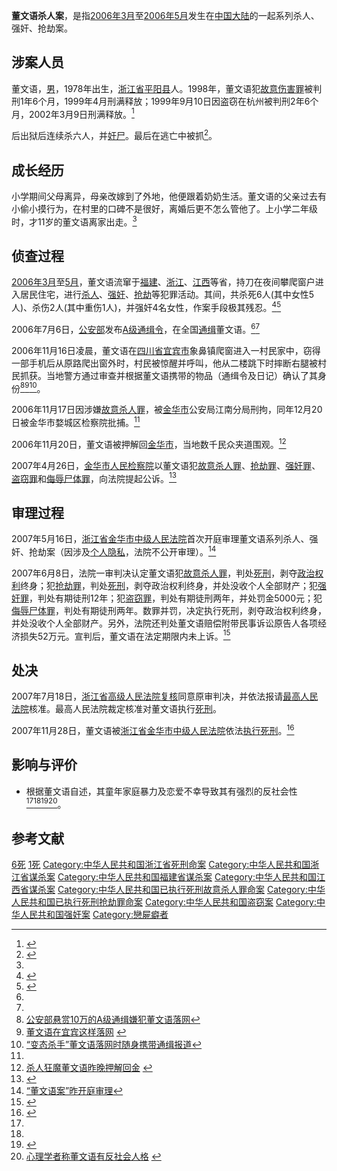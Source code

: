 '''董文语杀人案'''，是指[[2006年3月|2006年3月]]至[[2006年5月|2006年5月]]发生在[[中国大陆|中国大陆]]的一起系列杀人、强奸、抢劫案。

== 涉案人员 ==
董文语，[[男|男]]，1978年出生，[[浙江省|浙江省]][[平阳县|平阳县]]人。1998年，董文语犯[[故意伤害罪|故意伤害罪]]被判刑1年6个月，1999年4月刑满释放；1999年9月10日因盗窃在杭州被判刑2年6个月，2002年3月9日刑满释放。<ref name="#1">{{Cite web |url=http://news.qq.com/a/20060826/001447.htm |title=公安部A级通缉犯流窜3省入室强奸杀害6人(图) |access-date=2009-05-24 |archive-date=2014-05-02 |archive-url=https://web.archive.org/web/20140502003653/http://news.qq.com/a/20060826/001447.htm |dead-url=no }}</ref>

后出狱后连续杀六人，并[[奸尸|奸尸]]。最后在逃亡中被抓<ref name="#2">{{Cite web |url=http://news.qq.com/a/20061118/000612.htm |title=杀人狂董文语连环杀人奸尸 日记中称痛恨世人 |access-date=2009-05-24 |archive-date=2008-10-13 |archive-url=https://web.archive.org/web/20081013080717/http://news.qq.com/a/20061118/000612.htm |dead-url=no }}</ref>。

== 成长经历 ==
小学期间父母离异，母亲改嫁到了外地，他便跟着奶奶生活。董文语的父亲过去有小偷小摸行为，在村里的口碑不是很好，离婚后更不怎么管他了。上小学二年级时，才11岁的董文语离家出走。<ref name="#1"/>

== 侦查过程 ==
[[2006年3月|2006年3月]]至[[2006年5月|5月]]，董文语流窜于[[福建|福建]]、[[浙江|浙江]]、[[江西|江西]]等省，持刀在夜间攀爬窗户进入居民住宅，进行[[杀人|杀人]]、[[强奸|强奸]]、[[抢劫|抢劫]]等犯罪活动。其间，共杀死6人(其中女性5人)、杀伤2人(其中重伤1人)，并强奸4名女性，作案手段极其残忍。<ref name="#3">{{Cite web |url=http://news.zj.com/zhejiang/gdxwhc/2007-05-16/802852.html |title=董文语昨在金华首次受审 |access-date=2009-05-24 |archive-date=2016-03-05 |archive-url=https://web.archive.org/web/20160305183132/http://news.zj.com/zhejiang/gdxwhc/2007-05-16/802852.html |dead-url=no }}</ref><ref>{{Cite web |url=http://news.qq.com/a/20061117/000292.htm |title=杀人狂董文语连环杀人奸尸 随身携带通缉报道 |access-date=2009-05-24 |archive-date=2008-10-16 |archive-url=https://web.archive.org/web/20081016000333/http://news.qq.com/a/20061117/000292.htm |dead-url=no }}</ref>

2006年7月6日，[[公安部|公安部]]发布[[A级通缉令|A级通缉令]]，在全国[[通缉|通缉]]董文语。<ref name="#3"/><ref name="#1"/>

2006年11月16日凌晨，董文语在[[四川省|四川省]][[宜宾市|宜宾市]]象鼻镇爬窗进入一村民家中，窃得一部手机后从原路爬出窗外时，村民被惊醒并呼叫，他从二楼跳下时摔断右腿被村民抓获。当地警方通过审查并根据董文语携带的物品（通缉令及日记）确认了其身份<ref>[http://news.qq.com/a/20061116/002934.htm 公安部悬赏10万的A级通缉嫌犯董文语落网]</ref><ref>[http://www.jhnews.com.cn/gb/content/2006-11/17/content_729099.htm 董文语在宜宾这样落网] {{webarchive|url=https://web.archive.org/web/20070114112300/http://www.jhnews.com.cn/gb/content/2006-11/17/content_729099.htm |date=2007-01-14 }}</ref><ref>[http://bjyouth.ynet.com/article.jsp?oid=21118784 “变态杀手”董文语落网时随身携带通缉报道]{{dead link|date=2018年4月 |bot=InternetArchiveBot |fix-attempted=yes }}</ref>。

2006年11月17日因涉嫌[[故意杀人罪|故意杀人罪]]，被[[金华市|金华市]]公安局江南分局刑拘，同年12月20日被金华市婺城区检察院批捕。<ref name="#3"/>

2006年11月20日，董文语被押解回[[金华市|金华市]]，当地数千民众夹道围观。<ref>[http://www.jhnews.com.cn/gb/content/2006-11/20/content_730004.htm 杀人狂魔董文语昨晚押解回金] {{webarchive|url=https://web.archive.org/web/20070114112429/http://www.jhnews.com.cn/gb/content/2006-11/20/content_730004.htm |date=2007-01-14 }}</ref>

2007年4月26日，[[金华市人民检察院|金华市人民检察院]]以董文语犯[[故意杀人罪|故意杀人罪]]、[[抢劫罪|抢劫罪]]、[[强奸罪|强奸罪]]、[[盗窃罪|盗窃罪]]和[[侮辱尸体罪|侮辱尸体罪]]，向法院提起公诉。<ref name="#4">{{Cite web |url=http://www.scol.com.cn/law/jcfy/20070609/200769114728.htm |title=连杀6人 杀人狂董文语一审获死刑 |access-date=2009-05-24 |archive-date=2007-09-01 |archive-url=https://web.archive.org/web/20070901041001/http://www.scol.com.cn/law/jcfy/20070609/200769114728.htm |dead-url=no }}</ref>

== 审理过程 ==
2007年5月16日，[[浙江省金华市中级人民法院|浙江省金华市中级人民法院]]首次开庭审理董文语系列杀人、强奸、抢劫案（因涉及[[个人隐私|个人隐私]]，法院不公开审理）。<ref>[http://www.jhnews.com.cn/gb/content/2007-05/16/content_797687.htm “董文语案”昨开庭审理]{{dead link|date=2018年4月 |bot=InternetArchiveBot |fix-attempted=yes }}</ref>

2007年6月8日，法院一审判决认定董文语犯[[故意杀人罪|故意杀人罪]]，判处[[死刑|死刑]]，剥夺[[政治权利|政治权利]]终身；犯[[抢劫罪|抢劫罪]]，判处[[死刑|死刑]]，剥夺政治权利终身，并处没收个人全部财产；犯[[强奸罪|强奸罪]]，判处有期徒刑12年；犯[[盗窃罪|盗窃罪]]，判处有期徒刑两年，并处罚金5000元；犯[[侮辱尸体罪|侮辱尸体罪]]，判处有期徒刑两年。数罪并罚，决定执行死刑，剥夺政治权利终身，并处没收个人全部财产。另外，法院还判处董文语赔偿附带民事诉讼原告人各项经济损失52万元。宣判后，董文语在法定期限内未上诉。<ref>{{Cite web |url=http://www.ycwb.com/xkb/2007-06/09/content_1508581.htm |title=董文语一审被判死刑 |access-date=2009-05-24 |archive-url=https://web.archive.org/web/20160309013842/http://www.ycwb.com/xkb/2007-06/09/content_1508581.htm |archive-date=2016-03-09 |dead-url=yes }}</ref>

== 处决 ==
2007年7月18日，[[浙江省高级人民法院|浙江省高级人民法院]][[复核|复核]]同意原审判决，并依法报请[[中华人民共和国最高人民法院|最高人民法院]]核准。最高人民法院裁定核准对董文语执行[[死刑|死刑]]。

2007年11月28日，董文语被[[浙江省金华市中级人民法院|浙江省金华市中级人民法院]]依法[[执行死刑|执行死刑]]。<ref>{{Cite web |url=http://news.163.com/07/1128/21/3UDSA31V00011229.html |title=强奸杀人犯董文语今日在浙江伏法 |access-date=2009-05-24 |archive-url=https://web.archive.org/web/20071130182348/http://news.163.com/07/1128/21/3UDSA31V00011229.html |archive-date=2007-11-30 |dead-url=yes }}</ref>

== 影响与评价 ==
* 根据董文语自述，其童年家庭暴力及恋爱不幸导致其有强烈的反社会性<ref name="#4"/><ref name="#2"/><ref>{{Cite web |url=http://www.chinanews.com.cn/sh/news/2007/06-09/954050.shtml |title=当过和尚自卑又易怒 检察官剖析董文语犯罪轨迹 |access-date=2009-05-24 |archive-date=2007-07-16 |archive-url=https://web.archive.org/web/20070716084551/http://www.chinanews.com.cn/sh/news/2007/06-09/954050.shtml |dead-url=no }}</ref><ref>[http://www.jhnews.com.cn/gb/content/2006-11/22/content_730863.htm 心理学者称董文语有反社会人格] {{webarchive|url=https://web.archive.org/web/20070114112626/http://www.jhnews.com.cn/gb/content/2006-11/22/content_730863.htm |date=2007-01-14 }}</ref>。

== 参考文献 ==
{{Reflist|2}}

{{DEFAULTSORT:Dong董文语杀人案}}
[[Category:2006年中国命案|6死]]
[[Category:2007年中国死刑案件|1死]]
[[Category:中华人民共和国浙江省死刑命案|Category:中华人民共和国浙江省死刑命案]]
[[Category:中华人民共和国浙江省谋杀案|Category:中华人民共和国浙江省谋杀案]]
[[Category:中华人民共和国福建省谋杀案|Category:中华人民共和国福建省谋杀案]]
[[Category:中华人民共和国江西省谋杀案|Category:中华人民共和国江西省谋杀案]]
[[Category:中华人民共和国已执行死刑故意杀人罪命案|Category:中华人民共和国已执行死刑故意杀人罪命案]]
[[Category:中华人民共和国已执行死刑抢劫罪命案|Category:中华人民共和国已执行死刑抢劫罪命案]]
[[Category:中华人民共和国盗窃案|Category:中华人民共和国盗窃案]]
[[Category:中华人民共和国强奸案|Category:中华人民共和国强奸案]]
[[Category:戀屍癖者|Category:戀屍癖者]]